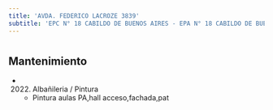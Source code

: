 ```yaml
---
title: 'AVDA. FEDERICO LACROZE 3839'
subtitle: 'EPC N° 18 CABILDO DE BUENOS AIRES - EPA N° 18 CABILDO DE BUENOS AIRES'
---
```


#


## Mantenimiento

*  (2022) Albañileria / Pintura 
    + Pintura aulas PA,hall acceso,fachada,pat



